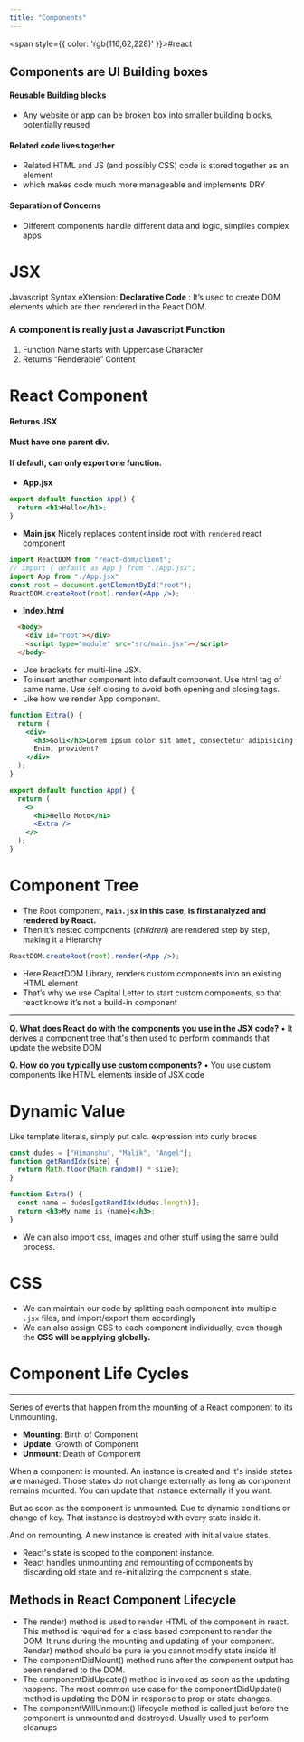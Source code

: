 ```yaml
---
title: "Components"
---
```



<span style={{ color: 'rgb(116,62,228)' }}>#react</span> 

## Components are UI Building boxes

####  Reusable Building blocks
- Any website or app can be broken box into smaller building blocks, potentially reused

#### Related code lives together
- Related HTML and JS (and possibly CSS) code is stored together as an element
- which makes code much more manageable and implements DRY

#### Separation of Concerns
- Different components handle different data and logic, simplies complex apps

# JSX

Javascript Syntax eXtension: **Declarative Code** : It’s used to create DOM elements which are then rendered in the React DOM.

### A component is really just a Javascript Function

1. Function Name starts with Uppercase Character
2. Returns “Renderable” Content

# React Component

#### Returns JSX
#### Must have one parent div.
#### If default, can only export one function.

- **App.jsx**
```jsx
export default function App() {
  return <h1>Hello</h1>;
}
```

- **Main.jsx** Nicely replaces content inside root with `rendered` react component
```jsx
import ReactDOM from "react-dom/client";
// import { default as App } from "./App.jsx";
import App from "./App.jsx"
const root = document.getElementById("root");
ReactDOM.createRoot(root).render(<App />);
```

- **Index.html**
```html
  <body>
    <div id="root"></div>
    <script type="module" src="src/main.jsx"></script>
  </body>
```

- Use brackets for multi-line JSX.
- To insert another component into default component. Use html tag of same name. Use self closing to avoid both opening and closing tags.
- Like how we render App component.

```jsx
function Extra() {
  return (
    <div>
      <h3>Goli</h3>Lorem ipsum dolor sit amet, consectetur adipisicing elit.
      Enim, provident?
    </div>
  );
}

export default function App() {
  return (
    <>
      <h1>Hello Moto</h1>
      <Extra />
    </>
  );
}
```

# Component Tree

- The Root component, **`Main.jsx` in this case, is first analyzed and rendered by React.**
- Then it’s nested components (*children*) are rendered step by step, making it a Hierarchy

```jsx
ReactDOM.createRoot(root).render(<App />);
```

- Here ReactDOM Library, renders custom components into an existing HTML element
- That’s why we use Capital Letter to start custom components, so that react knows it’s not a build-in component

---

**Q. What does React do with the components you use in the JSX code?** • It derives a component tree that's then used to perform commands that update the website DOM

**Q. How do you typically use custom components?** • You use custom components like HTML elements inside of JSX code

# Dynamic Value

Like template literals, simply put calc. expression into curly braces

```jsx
const dudes = ["Himanshu", "Malik", "Angel"];
function getRandIdx(size) {
  return Math.floor(Math.random() * size);
}

function Extra() {
  const name = dudes[getRandIdx(dudes.length)];
  return <h3>My name is {name}</h3>;
}
```

- We can also import css, images and other stuff using the same build process.

# CSS

- We can maintain our code by splitting each component into multiple `.jsx` files, and import/export them accordingly
- We can also assign CSS to each component individually, even though the **CSS will be applying globally.**

# Component Life Cycles
---
Series of events that happen from the mounting of a React component to its Unmounting.

- **Mounting**: Birth of Component
- **Update**: Growth of Component
- **Unmount**: Death of Component

When a component is mounted. An instance is created and it's inside states are managed. Those states do not change externally as long as component remains mounted. You can update that instance externally if you want.

But as soon as the component is unmounted. Due to dynamic conditions or change of key. That instance is destroyed with every state inside it.

And on remounting. A new instance is created with initial value states.

- React's state is scoped to the component instance.
- React handles unmounting and remounting of components by discarding old state and re-initializing the component's state.

## Methods in React Component Lifecycle

- ﻿﻿The render) method is used to render HTML of the component in react. This method is required for a class based component to render the DOM. It runs during the mounting and updating of your component. Render) method should be pure ie you cannot modify state inside it!
- ﻿﻿The componentDidMount() method runs after the component output has been rendered to the DOM.
- ﻿﻿The componentDidUpdate() method is invoked as soon as the updating happens. The most common use case for the componentDidUpdate() method is updating the DOM in response to prop or state changes.
- ﻿﻿The componentWillUnmount() lifecycle method is called just before the component is unmounted and destroyed. Usually used to perform cleanups

<ImageZoom src="https://raw.githubusercontent.com/himanshu864/DevObs/refs/heads/main/Assets/Screenshot%202024-12-27%20at%205.50.27%20PM.png" alt="Screenshot 2024-12-27 at 5.50.27 PM.png" />

